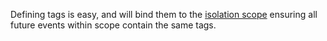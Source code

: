 Defining tags is easy, and will bind them to the [isolation scope](../scopes/) ensuring all future events within scope contain the same tags.

